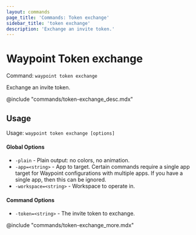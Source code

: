 ```yaml
---
layout: commands
page_title: 'Commands: Token exchange'
sidebar_title: 'token exchange'
description: 'Exchange an invite token.'
---
```


# Waypoint Token exchange

Command: `waypoint token exchange`

Exchange an invite token.

@include "commands/token-exchange_desc.mdx"

## Usage

Usage: `waypoint token exchange [options]`

#### Global Options

- `-plain` - Plain output: no colors, no animation.
- `-app=<string>` - App to target. Certain commands require a single app target for Waypoint configurations with multiple apps. If you have a single app, then this can be ignored.
- `-workspace=<string>` - Workspace to operate in.

#### Command Options

- `-token=<string>` - The invite token to exchange.

@include "commands/token-exchange_more.mdx"
